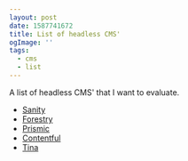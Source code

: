 ```yaml
---
layout: post
date: 1587741672
title: List of headless CMS'
ogImage: ''
tags:
  - cms
  - list
---
```


A list of headless CMS' that I want to evaluate.

- [Sanity](https://www.sanity.io/)
- [Forestry](https://forestry.io/)
- [Prismic](https://prismic.io/)
- [Contentful](https://www.contentful.com/)
- [Tina](https://tinacms.org/)
